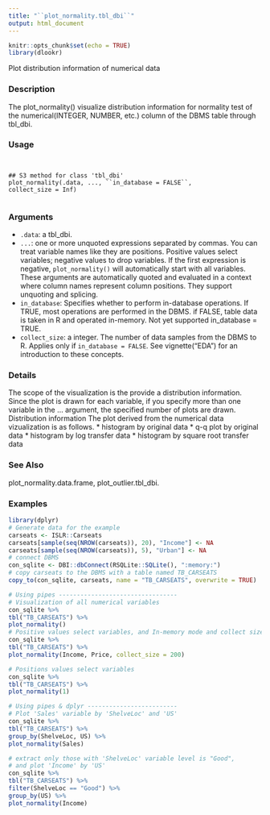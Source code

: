 ```yaml
---
title: "``plot_normality.tbl_dbi``"
output: html_document
---
```


```r
knitr::opts_chunk$set(echo = TRUE)
library(dlookr)
```


Plot distribution information of numerical data

### Description 

The plot_normality() visualize distribution information for normality test of the numerical(INTEGER,
NUMBER, etc.) column of the DBMS table through tbl_dbi.

### Usage 
<pre><code>

## S3 method for class 'tbl_dbi'
plot_normality(.data, ..., ``in_database = FALSE``,
collect_size = Inf)

</code></pre>
### Arguments
 
* ``.data``:   a tbl_dbi.
* ``...``: one or more unquoted expressions separated by commas. You can treat variable names like they are positions. Positive values select variables; negative values to drop variables. If the first expression is negative, ``plot_normality()`` will automatically
start with all variables. These arguments are automatically quoted and evaluated in a context where column names represent column positions. They
support unquoting and splicing.
* ``in_database``: Specifies whether to perform in-database operations. If TRUE, most operations are performed in the DBMS. if FALSE, table data is taken in R and operated
in-memory. Not yet supported in_database = TRUE.
* ``collect_size``: a integer. The number of data samples from the DBMS to R. Applies only if ``in_database = FALSE``.
See vignette("EDA") for an introduction to these concepts.

### Details 

The scope of the visualization is the provide a distribution information. Since the plot is drawn for
each variable, if you specify more than one variable in the ... argument, the specified number of
plots are drawn.
Distribution information
The plot derived from the numerical data vizualization is as follows.
*  histogram by original data
*  q-q plot by original data
*  histogram by log transfer data
*  histogram by square root transfer data

### See Also
 
plot_normality.data.frame, plot_outlier.tbl_dbi.

### Examples
```r

library(dplyr)
# Generate data for the example
carseats <- ISLR::Carseats
carseats[sample(seq(NROW(carseats)), 20), "Income"] <- NA
carseats[sample(seq(NROW(carseats)), 5), "Urban"] <- NA
# connect DBMS
con_sqlite <- DBI::dbConnect(RSQLite::SQLite(), ":memory:")
# copy carseats to the DBMS with a table named TB_CARSEATS
copy_to(con_sqlite, carseats, name = "TB_CARSEATS", overwrite = TRUE)
```
```r
# Using pipes ---------------------------------
# Visualization of all numerical variables
con_sqlite %>%
tbl("TB_CARSEATS") %>%
plot_normality()
# Positive values select variables, and In-memory mode and collect size is 200
con_sqlite %>%
tbl("TB_CARSEATS") %>%
plot_normality(Income, Price, collect_size = 200)
```

```r
# Positions values select variables
con_sqlite %>%
tbl("TB_CARSEATS") %>%
plot_normality(1)
```
```r
# Using pipes & dplyr -------------------------
# Plot 'Sales' variable by 'ShelveLoc' and 'US'
con_sqlite %>%
tbl("TB_CARSEATS") %>%
group_by(ShelveLoc, US) %>%
plot_normality(Sales)
```
```r
# extract only those with 'ShelveLoc' variable level is "Good",
# and plot 'Income' by 'US'
con_sqlite %>%
tbl("TB_CARSEATS") %>%
filter(ShelveLoc == "Good") %>%
group_by(US) %>%
plot_normality(Income)
```